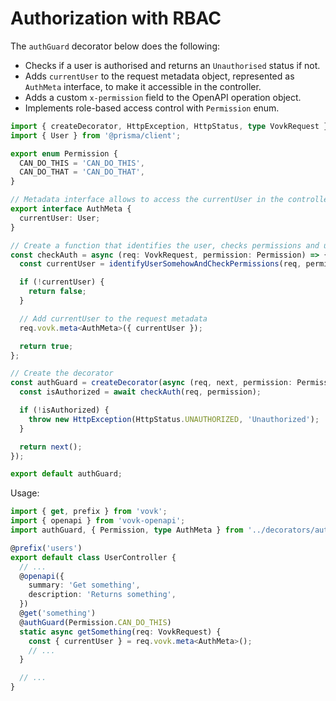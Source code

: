 # Authorization with RBAC

The `authGuard` decorator below does the following:

- Checks if a user is authorised and returns an `Unauthorised` status if not.
- Adds `currentUser` to the request metadata object, represented as `AuthMeta` interface, to make it accessible in the controller.
- Adds a custom `x-permission` field to the OpenAPI operation object.
- Implements role-based access control with `Permission` enum.

```ts filename="src/decorators/authGuard.ts"
import { createDecorator, HttpException, HttpStatus, type VovkRequest } from 'vovk';
import { User } from '@prisma/client';

export enum Permission {
  CAN_DO_THIS = 'CAN_DO_THIS',
  CAN_DO_THAT = 'CAN_DO_THAT',
}

// Metadata interface allows to access the currentUser in the controller
export interface AuthMeta {
  currentUser: User;
}

// Create a function that identifies the user, checks permissions and updates the request metadata
const checkAuth = async (req: VovkRequest, permission: Permission) => {
  const currentUser = identifyUserSomehowAndCheckPermissions(req, permission);

  if (!currentUser) {
    return false;
  }

  // Add currentUser to the request metadata
  req.vovk.meta<AuthMeta>({ currentUser });

  return true;
};

// Create the decorator
const authGuard = createDecorator(async (req, next, permission: Permission) => {
  const isAuthorized = await checkAuth(req, permission);

  if (!isAuthorized) {
    throw new HttpException(HttpStatus.UNAUTHORIZED, 'Unauthorized');
  }

  return next();
});

export default authGuard;
```

Usage:

```ts filename="src/modules/user/UserController.ts"
import { get, prefix } from 'vovk';
import { openapi } from 'vovk-openapi';
import authGuard, { Permission, type AuthMeta } from '../decorators/authGuard';

@prefix('users')
export default class UserController {
  // ...
  @openapi({
    summary: 'Get something',
    description: 'Returns something',
  })
  @get('something')
  @authGuard(Permission.CAN_DO_THIS)
  static async getSomething(req: VovkRequest) {
    const { currentUser } = req.vovk.meta<AuthMeta>();
    // ...
  }

  // ...
}
```
